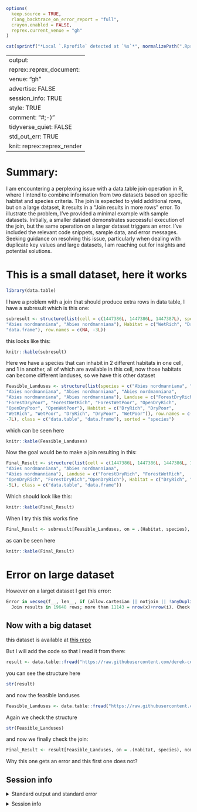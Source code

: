 ```r
options(
  keep.source = TRUE,
  rlang_backtrace_on_error_report = "full",
  crayon.enabled = FALSE,
  reprex.current_venue = "gh"
)
```

```r
cat(sprintf("*Local `.Rprofile` detected at `%s`*", normalizePath(".Rprofile")))
```

---
output:
  reprex::reprex_document:
    venue: "gh"
    advertise: FALSE
    session_info: TRUE
    style: TRUE
    comment: "#;-)"
    tidyverse_quiet: FALSE
    std_out_err: TRUE
knit: reprex::reprex_render
---
# Summary:

I am encountering a perplexing issue with a data.table join operation in R, where I intend to combine information from two datasets based on specific habitat and species criteria. The join is expected to yield additional rows, but on a large dataset, it results in a "Join results in more rows" error. To illustrate the problem, I've provided a minimal example with sample datasets. Initially, a smaller dataset demonstrates successful execution of the join, but the same operation on a larger dataset triggers an error. I've included the relevant code snippets, sample data, and error messages. Seeking guidance on resolving this issue, particularly when dealing with duplicate key values and large datasets, I am reaching out for insights and potential solutions.

# This is a small dataset, here it works
```r
library(data.table)
```

I have a problem with a join that should produce extra rows in data table, I have a subresult which is this one:

```r
subresult <- structure(list(cell = c(1447386L, 1447386L, 1447387L), species = c("Abies nordmanniana", 
"Abies nordmanniana", "Abies nordmanniana"), Habitat = c("WetRich", "DryRich", "DryRich")), class = c("data.table", 
"data.frame"), row.names = c(NA, -3L))
```


this looks like this:

```r
knitr::kable(subresult)
```

Here we have a species that can inhabit in 2 different habitats in one cell, and 1 in another, all of which are available in this cell, now those habitats can become different landuses, so we have this other dataset

```r
Feasible_Landuses <- structure(list(species = c("Abies nordmanniana", "Abies nordmanniana", 
"Abies nordmanniana", "Abies nordmanniana", "Abies nordmanniana", 
"Abies nordmanniana", "Abies nordmanniana"), Landuse = c("ForestDryRich", 
"ForestDryPoor", "ForestWetRich", "ForestWetPoor", "OpenDryRich", 
"OpenDryPoor", "OpenWetPoor"), Habitat = c("DryRich", "DryPoor", 
"WetRich", "WetPoor", "DryRich", "DryPoor", "WetPoor")), row.names = c(NA, 
-7L), class = c("data.table", "data.frame"), sorted = "species")
```

which can be seen here

```r
knitr::kable(Feasible_Landuses)
```

Now the goal would be to make a join resulting in this:

```r
Final_Result <- structure(list(cell = c(1447386L, 1447386L, 1447386L, 1447387L, 1447387L), species = c("Abies nordmanniana", "Abies nordmanniana", 
"Abies nordmanniana", "Abies nordmanniana", 
"Abies nordmanniana"), Landuse = c("ForestDryRich", "ForestWetRich", 
"OpenDryRich", "ForestDryRich","OpenDryRich"), Habitat = c("DryRich", "WetRich", "DryRich", "DryRich", "DryRich")), row.names = c(NA, 
-5L), class = c("data.table", "data.frame"))
```

Which should look like this:

```r
knitr::kable(Final_Result)
```

When I try this this works fine

```r
Final_Result <- subresult[Feasible_Landuses, on = .(Habitat, species), nomatch = 0]
```

as can be seen here

```r
knitr::kable(Final_Result)
```

# Error on large dataset

However on a larget dataset I get this error:

```r
Error in vecseq(f__, len__, if (allow.cartesian || notjoin || !anyDuplicated(f__,  : 
  Join results in 19648 rows; more than 11143 = nrow(x)+nrow(i). Check for duplicate key values in i each of which join to the same group in x over and over again. If that's ok, try by=.EACHI to run j for each group to avoid the large allocation. If you are sure you wish to proceed, rerun with allow.cartesian=TRUE. Otherwise, please search for this error message in the FAQ, Wiki, Stack Overflow and data.table issue tracker for advice.
```

## Now with a big dataset

this dataset is available at [this repo](https://github.com/derek-corcoran-barrios/DataTableJoinQuestion)

But I will add the code so that I read it from there:

```r
result <- data.table::fread("https://raw.githubusercontent.com/derek-corcoran-barrios/DataTableJoinQuestion/master/result.csv")
```

you can see the structure here

```r
str(result)
```

and now the feasible landuses

```r
Feasible_Landuses <- data.table::fread("https://raw.githubusercontent.com/derek-corcoran-barrios/DataTableJoinQuestion/master/Feasible_Landuses.csv")
```

Again we check the structure

```r
str(Feasible_Landuses)
```

and now we finally check the join:

```r
Final_Result <- result[Feasible_Landuses, on = .(Habitat, species), nomatch = 0]
```

Why this one gets an error and this first one does not?

## Session info


<details style="margin-bottom:10px;">
<summary>Standard output and standard error</summary>
`/home/au687614/Documents/DataTableJoinQuestion/README_reprex_std_out_err.txt`
</details>

<details style="margin-bottom:10px;">
<summary>Session info</summary>
```r
sessioninfo::session_info()
```
</details>
